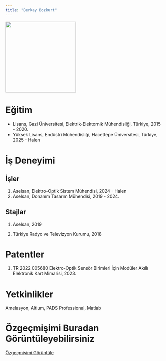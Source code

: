 ---
title: "Berkay Bozkurt"
---

![](images/beboz_foto.jpeg){fig-align="center" width="225"}

# Eğitim

-   Lisans, Gazi Üniversitesi, Elektrik-Elektornik Mühendisliği, Türkiye, 2015 - 2020.
-   Yüksek Lisans, Endüstri Mühendisliği, Hacettepe Üniversitesi, Türkiye, 2025 - Halen

# İş Deneyimi

## İşler

1.  Aselsan, Elektro-Optik Sistem Mühendisi, 2024 - Halen
2.  Aselsan, Donanım Tasarım Mühendisi, 2019 - 2024.

## Stajlar

1.  Aselsan, 2019

2.  Türkiye Radyo ve Televizyon Kurumu, 2018

# Patentler

1.  TR 2022 005680 Elektro-Optik Sensör Birimleri İçin Modüler Akıllı Elektronik Kart Mimarisi, 2023.

# Yetkinlikler

Amelasyon, Altium, PADS Professional, Matlab

# Özgeçmişimi Buradan Görüntüleyebilirsiniz

[Özgeçmişimi Görüntüle](/docs/assets/cv/beboz_cv.pdf)
